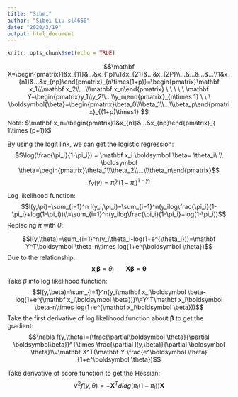 ```yaml
---
title: "Sibei"
author: "Sibei Liu sl4660"
date: "2020/3/19"
output: html_document
---
```


```r
knitr::opts_chunk$set(echo = TRUE)
```

$$\mathbf X=\begin{pmatrix}1&x_{11}&...&x_{1p}\\1&x_{21}&...&x_{2P}\\...&...&...&...\\1&x_{n1}&...&x_{np}\end{pmatrix}_{n\times(1+p)}=\begin{pmatrix}\mathbf x_1\\\mathbf x_2\\...\\\mathbf x_n\end{pmatrix}     \ \ \ \ \  \mathbf Y=\begin{pmatrix}y_1\\y_2\\...\\y_n\end{pmatrix}_{n\times 1} \ \ \ \boldsymbol{\beta}=\begin{pmatrix}\beta_0\\\beta_1\\...\\\beta_p\end{pmatrix}_{(1+p)\times1} $$
Note: $\mathbf x_n=\begin{pmatrix}1&x_{n1}&...&x_{np}\end{pmatrix}_{ 1\times (p+1)}$

By using the logit link, we can get the logistic regression:
$$\log(\frac{\pi_i}{1-\pi_i}) = \mathbf x_i \boldsymbol \beta= \theta_i\ \\ \boldsymbol \theta=\begin{pmatrix}\theta_1\\\theta_2\\...\\\theta_n\end{pmatrix}$$
\n
$$f_{Y}(y)=\pi_i^y(1-\pi_i)^{1-y_i}$$
Log likelihood function:
$$l(y,\pi)=\sum_{i=1}^n l(y_i,\pi_i)=\sum_{i=1}^n(y_ilog\frac{\pi_i}{1-\pi_i}+log(1-\pi_i))\\=\sum_{i=1}^n(y_ilog\frac{\pi_i}{1-\pi_i}+log(1-\pi_i))$$
Replacing $\pi$ with $\theta$:

$$l(y,\theta)=\sum_{i=1}^n(y_i\theta_i-log(1+e^{\theta_i}))=\mathbf Y^T\boldsymbol \theta-n\times log(1+e^{\boldsymbol \theta})$$
Due to the relationship:
$$\mathbf x_i \boldsymbol \beta= \theta_i \ \ \ \ \ \ \ \mathbf X\boldsymbol \beta=\boldsymbol \theta $$
Take $\beta$ into log likelihood function:
$$l(y,\beta)=\sum_{i=1}^n(y_i\mathbf x_i\boldsymbol \beta-log(1+e^{\mathbf x_i\boldsymbol \beta}))\\=Y^T\mathbf x_i\boldsymbol \beta-n\times log(1+e^{\mathbf x_i\boldsymbol \beta}))$$
Take the first derivative of log likelihood function about $\boldsymbol \beta$ to get the gradient:
$$\nabla f(y,\theta)=(\frac{\partial\boldsymbol \theta}{\partial \boldsymbol\beta})^T\times \frac{\partial l(y,\beta)}{\partial \boldsymbol \theta}\\=\mathbf X^T(\mathbf Y-\frac{e^\boldsymbol \theta}{1+e^\boldsymbol \theta})$$

Take derivative of score function to get the Hessian:
$$\nabla^2 f(y,\theta)=-\mathbf X^Tdiag(\pi_i(1-\pi_i))\mathbf X$$